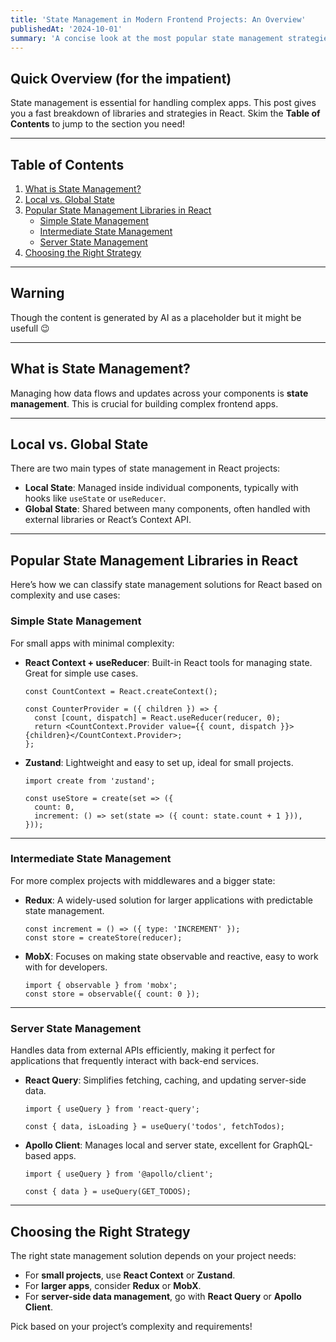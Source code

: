 ```yaml
---
title: 'State Management in Modern Frontend Projects: An Overview'
publishedAt: '2024-10-01'
summary: 'A concise look at the most popular state management strategies in modern frontend projects, with a special focus on React’s ecosystem.'
---
```


## Quick Overview (for the impatient)

State management is essential for handling complex apps. This post gives you a fast breakdown of libraries and strategies in React. Skim the **Table of Contents** to jump to the section you need!

---

## Table of Contents

1. [What is State Management?](#what-is-state-management)
2. [Local vs. Global State](#local-vs-global-state)
3. [Popular State Management Libraries in React](#popular-state-management-libraries-in-react)
    - [Simple State Management](#simple-state-management)
    - [Intermediate State Management](#intermediate-state-management)
    - [Server State Management](#server-state-management)
4. [Choosing the Right Strategy](#choosing-the-right-strategy)

---

## Warning

Though the content is generated by AI as a placeholder but it might be usefull 😉

---

## What is State Management?

Managing how data flows and updates across your components is **state management**. This is crucial for building complex frontend apps.

---

## Local vs. Global State

There are two main types of state management in React projects:

- **Local State**: Managed inside individual components, typically with hooks like `useState` or `useReducer`.
- **Global State**: Shared between many components, often handled with external libraries or React’s Context API.

---

## Popular State Management Libraries in React

Here’s how we can classify state management solutions for React based on complexity and use cases:

### Simple State Management

For small apps with minimal complexity:

- **React Context + useReducer**: Built-in React tools for managing state. Great for simple use cases.

   ```
   const CountContext = React.createContext();

   const CounterProvider = ({ children }) => {
     const [count, dispatch] = React.useReducer(reducer, 0);
     return <CountContext.Provider value={{ count, dispatch }}>{children}</CountContext.Provider>;
   };
   ```

- **Zustand**: Lightweight and easy to set up, ideal for small projects.

   ```
   import create from 'zustand';

   const useStore = create(set => ({
     count: 0,
     increment: () => set(state => ({ count: state.count + 1 })),
   }));
   ```

---

### Intermediate State Management

For more complex projects with middlewares and a bigger state:

- **Redux**: A widely-used solution for larger applications with predictable state management.

   ```
   const increment = () => ({ type: 'INCREMENT' });
   const store = createStore(reducer);
   ```

- **MobX**: Focuses on making state observable and reactive, easy to work with for developers.

   ```
   import { observable } from 'mobx';
   const store = observable({ count: 0 });
   ```

---

### Server State Management

Handles data from external APIs efficiently, making it perfect for applications that frequently interact with back-end services.

- **React Query**: Simplifies fetching, caching, and updating server-side data.

   ```
   import { useQuery } from 'react-query';

   const { data, isLoading } = useQuery('todos', fetchTodos);
   ```

- **Apollo Client**: Manages local and server state, excellent for GraphQL-based apps.

   ```
   import { useQuery } from '@apollo/client';

   const { data } = useQuery(GET_TODOS);
   ```

---

## Choosing the Right Strategy

The right state management solution depends on your project needs:

- For **small projects**, use **React Context** or **Zustand**.
- For **larger apps**, consider **Redux** or **MobX**.
- For **server-side data management**, go with **React Query** or **Apollo Client**.

Pick based on your project’s complexity and requirements!
